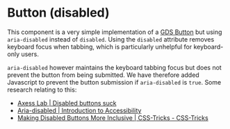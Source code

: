 <Meta title="TDR/Docs"  />

# Button (disabled)

This component is a very simple implementation of a [GDS Button](https://design-system.service.gov.uk/components/button/) but using `aria-disabled` instead of `disabled`. Using the `disabled` attribute removes keyboard focus when tabbing, which is particularly unhelpful for keyboard-only users.

`aria-disabled` however maintains the keyboard tabbing focus but does not prevent the button from being submitted. We have therefore added Javascript to prevent the button submission if `aria-disabled` is `true`. Some research relating to this:

- [Axess Lab | Disabled buttons suck](https://axesslab.com/disabled-buttons-suck/)
- [Aria-disabled | Introduction to Accessibility](https://a11y-101.com/development/aria-disabled)
- [Making Disabled Buttons More Inclusive | CSS-Tricks - CSS-Tricks](https://css-tricks.com/making-disabled-buttons-more-inclusive/)
